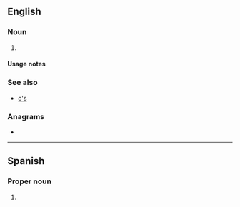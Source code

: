 {{also|Appendix:Variations of "cs"}}
==English==

===Noun===
{{head|en|noun plural form}}

# {{plural of|C|lang=en}}

====Usage notes====
{{U:en:plurals of letters}}

===See also===
* [[c's]]

===Anagrams===
* {{anagrams|en|a=cs|S.C.|SC|Sc|Sc.|sc|sc.}}

----

==Spanish==

===Proper noun===
{{es-proper noun|m-p}}

# {{abbreviation of|Ciudadanos|lang=es}}